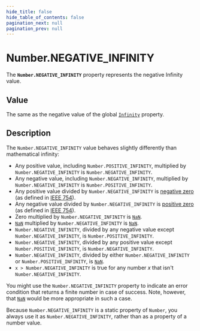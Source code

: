 ```yaml
---
hide_title: false
hide_table_of_contents: false
pagination_next: null
pagination_prev: null
---
```

# Number.NEGATIVE_INFINITY

The **`Number.NEGATIVE_INFINITY`** property represents the negative Infinity value.

## Value

The same as the negative value of the global [`Infinity`](../../globals/Infinity.mdx) property.

## Description

The `Number.NEGATIVE_INFINITY` value behaves slightly differently than mathematical infinity:

- Any positive value, including `Number.POSITIVE_INFINITY`, multiplied by `Number.NEGATIVE_INFINITY` is `Number.NEGATIVE_INFINITY`.
- Any negative value, including `Number.NEGATIVE_INFINITY`, multiplied by `Number.NEGATIVE_INFINITY` is `Number.POSITIVE_INFINITY`.
- Any positive value divided by `Number.NEGATIVE_INFINITY` is [negative zero](https://en.wikipedia.org/wiki/Signed_zero) (as defined in [IEEE 754](https://en.wikipedia.org/wiki/IEEE_754)).
- Any negative value divided by `Number.NEGATIVE_INFINITY` is [positive zero](https://en.wikipedia.org/wiki/Signed_zero) (as defined in [IEEE 754](https://en.wikipedia.org/wiki/IEEE_754)).
- Zero multiplied by `Number.NEGATIVE_INFINITY` is [`NaN`](../../globals/NaN.mdx).
- [`NaN`](../../globals/NaN.mdx) multiplied by `Number.NEGATIVE_INFINITY` is [`NaN`](../../globals/NaN.mdx).
- `Number.NEGATIVE_INFINITY`, divided by any negative value except `Number.NEGATIVE_INFINITY`, is `Number.POSITIVE_INFINITY`.
- `Number.NEGATIVE_INFINITY`, divided by any positive value except `Number.POSITIVE_INFINITY`, is `Number.NEGATIVE_INFINITY`.
- `Number.NEGATIVE_INFINITY`, divided by either `Number.NEGATIVE_INFINITY` or `Number.POSITIVE_INFINITY`, is [`NaN`](../../globals/NaN.mdx).
- `x > Number.NEGATIVE_INFINITY` is true for any number _x_ that isn't `Number.NEGATIVE_INFINITY`.

You might use the `Number.NEGATIVE_INFINITY` property to indicate an error condition that returns a finite number in case of success. Note, however, that [`NaN`](../../globals/NaN.mdx) would be more appropriate in such a case.

Because `Number.NEGATIVE_INFINITY` is a static property of `Number`, you always use it as `Number.NEGATIVE_INFINITY`, rather than as a property of a number value.
